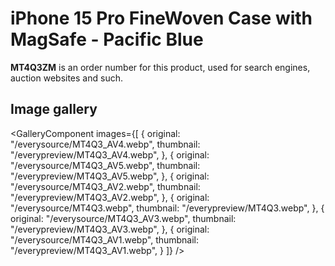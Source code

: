 
# iPhone 15 Pro FineWoven Case with MagSafe - Pacific Blue

<Callout type='info' emoji='👉🏻'>**MT4Q3ZM** is an order number for this product, used for search engines, auction websites and such.</Callout>

## Image gallery

<GalleryComponent
    images={[
      {
        original: "/everysource/MT4Q3_AV4.webp",
        thumbnail: "/everypreview/MT4Q3_AV4.webp",
      },
      {
        original: "/everysource/MT4Q3_AV5.webp",
        thumbnail: "/everypreview/MT4Q3_AV5.webp",
      },
      {
        original: "/everysource/MT4Q3_AV2.webp",
        thumbnail: "/everypreview/MT4Q3_AV2.webp",
      },
      {
        original: "/everysource/MT4Q3.webp",
        thumbnail: "/everypreview/MT4Q3.webp",
      },
      {
        original: "/everysource/MT4Q3_AV3.webp",
        thumbnail: "/everypreview/MT4Q3_AV3.webp",
      },
      {
        original: "/everysource/MT4Q3_AV1.webp",
        thumbnail: "/everypreview/MT4Q3_AV1.webp",
      }
    ]}
  />
